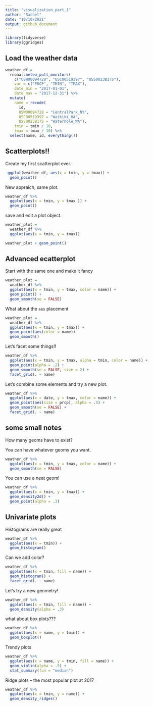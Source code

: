 ```yaml
---
title: "visualization_part_1"
author: "Rachel"
date: "10/10/2021"
output: github_document
---
```


```r
library(tidyverse)
library(ggridges)
```

## Load the weather data 

```r
weather_df = 
  rnoaa::meteo_pull_monitors(
    c("USW00094728", "USC00519397", "USS0023B17S"),
    var = c("PRCP", "TMIN", "TMAX"), 
    date_min = "2017-01-01",
    date_max = "2017-12-31") %>%
  mutate(
    name = recode(
      id, 
      USW00094728 = "CentralPark_NY", 
      USC00519397 = "Waikiki_HA",
      USS0023B17S = "Waterhole_WA"),
    tmin = tmin / 10,
    tmax = tmax / 10) %>%
  select(name, id, everything())
```
## Scatterplots!! 

Create my first scatterplot ever. 
```r
 ggplot(weather_df, aes(x = tmin, y = tmax)) + 
  geom_point()
```

New appraich, same plot.

```r
weather_df %>% 
  ggplot(aes(x = tmin, y = tmax )) + 
  geom_point()

```
save and edit a plot object. 
```r
weather_plot = 
  weather_df %>% 
  ggplot(aes(x = tmin, y = tmax))

weather_plot + geom_point()
```

## Advanced ecatterplot 

Start with the same one and make it fancy 
```r
weather_plot = 
  weather_df %>% 
  ggplot(aes(x = tmin, y = tmax, color = name)) +
  geom_point() +
  geom_smooth(se = FALSE)

```
What about the `aes` placement 
```r
weather_plot = 
  weather_df %>% 
  ggplot(aes(x = tmin, y = tmax)) +
  geom_point(aes(color = name))  
  geom_smooth()
```
 
Let's facet some things!!

```r
weather_df %>% 
  ggplot(aes(x = tmin, y = tmax, alpha = tmin, color = name)) +
  geom_point(alpha = .2) +
  geom_smooth(se = FALSE, size = 2) +
  facet_grid(. ~ name)
```


Let's combine some elements and try a new plot. 

```r
weather_df %>% 
  ggplot(aes(x = date, y = tmax, color = name)) + 
  geom_point(aes(size = prcp), alpha = .5) +
  geom_smooth(se = FALSE) + 
  facet_grid(. ~ name)
```

## some small notes

How many geoms have to exist? 

You can have whatever geoms you want. 

```r
weather_df %>% 
  ggplot(aes(x = tmin, y = tmax, color = name)) + 
  geom_smooth(se = FALSE)
```

You can use a neat geom! 

```r
weather_df %>% 
  ggplot(aes(x = tmin, y = tmax)) +
  geom_density2d() +
  geom_point(alpha = .3)
```


## Univariate plots 

Histograms are really great

```r
weather_df %>% 
  ggplot(aes(x = tmin)) + 
  geom_histogram()
```

Can we add color? 

```r
weather_df %>% 
  ggplot(aes(x = tmin, fill = name)) + 
  geom_histogram() +
  facet_grid(. ~ name)
```

Let's try a new geometry! 

```r
weather_df %>% 
  ggplot(aes(x = tmin, fill = name)) + 
  geom_density(alpha = .3)
```

what about box plots???

```r
weather_df %>% 
  ggplot(aes(x = name, y = tmin)) + 
  geom_boxplot()
```

Trendy plots 

```r
weather_df %>% 
  ggplot(aes(x = name, y = tmin, fill = name)) +
  geom_violin(alpha = .5) +
  stat_summary(fun = "median")
```
Ridge plots -- the most popular plot at 2017

```r
weather_df %>% 
  ggplot(aes(x = tmin, y = name)) + 
  geom_density_ridges()
```


















